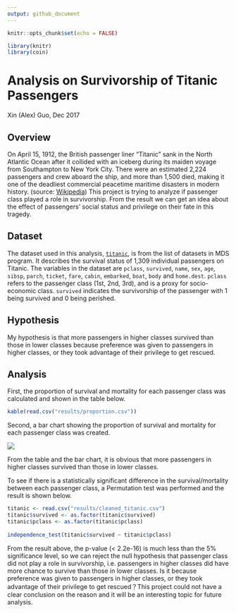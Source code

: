 ```yaml
---
output: github_document
---
```


```r
knitr::opts_chunk$set(echo = FALSE)
```

```r
library(knitr)
library(coin)
```

# Analysis on Survivorship of Titanic Passengers

Xin (Alex) Guo, Dec 2017

## Overview

On April 15, 1912, the British passenger liner "Titanic" sank in the North Atlantic Ocean after it collided with an iceberg during its maiden voyage from Southampton to New York City. There were an estimated 2,224 passengers and crew aboard the ship, and more than 1,500 died, making it one of the deadliest commercial peacetime maritime disasters in modern history. (source: [Wikipedia](https://en.wikipedia.org/wiki/RMS_Titanic)) This project is trying to analyze if passenger class played a role in survivorship. From the result we can get an idea about the effect of passengers' social status and privilege on their fate in this tragedy.

## Dataset

The dataset used in this analysis, [`titanic`](https://github.ubc.ca/ubc-mds-2017/datasets/blob/master/data/titanic.csv), is from the list of datasets in MDS program. It describes the survival status of 1,309 individual passengers on Titanic. The variables in the dataset are `pclass`, `survived`, `name`, `sex`, `age`, `sibsp`, `parch`, `ticket`, `fare`, `cabin`, `embarked`, `boat`, `body` and `home.dest`. `pclass` refers to the passenger class (1st, 2nd, 3rd), and is a proxy for socio-economic class. `survived` indicates the survivorship of the passenger with 1 being survived and 0 being perished. 

## Hypothesis

My hypothesis is that more passengers in higher classes survived than those in lower classes because preference was given to passengers in higher classes, or they took advantage of their privilege to get rescued.

## Analysis

First, the proportion of survival and mortality for each passenger class was calculated and shown in the table below.

```r
kable(read.csv("results/proportion.csv"))
```

Second, a bar chart showing the proportion of survival and mortality for each passenger class was created.

![](../results/figure/bar_chart.png)

From the table and the bar chart, it is obvious that more passengers in higher classes survived than those in lower classes.

To see if there is a statistically significant difference in the survival/mortality between each passenger class, a Permutation test was performed and the result is shown below.

```r
titanic <- read.csv("results/cleaned_titanic.csv")
titanic$survived <- as.factor(titanic$survived)
titanic$pclass <- as.factor(titanic$pclass)
  
independence_test(titanic$survived ~ titanic$pclass)
```

From the result above, the p-value (< 2.2e-16) is much less than the 5% significance level, so we can reject the null hypothesis that passenger class did not play a role in survivorship, i.e. passengers in higher classes did have more chance to survive than those in lower classes. Is it because preference was given to passengers in higher classes, or they took advantage of their privilege to get rescued？This project could not have a clear conclusion on the reason and it will be an interesting topic for future analysis.
